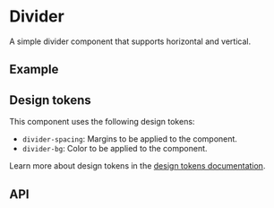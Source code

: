 
<Meta title="Docs/Components/Layout/Divider" />

# Divider
A simple divider component that supports horizontal and vertical.

## Example
<Canvas sourceState="shown" of={DividerStories.Horizontal} />

## Design tokens
This component uses the following design tokens:

- `divider-spacing`: Margins to be applied to the component.
- `divider-bg`: Color to be applied to the component.

Learn more about design tokens in the [design tokens documentation](?path=/story/docs-design-tokens-getting-started--page).

## API

[//]: # (<ArgsTable of={Divider} />)

